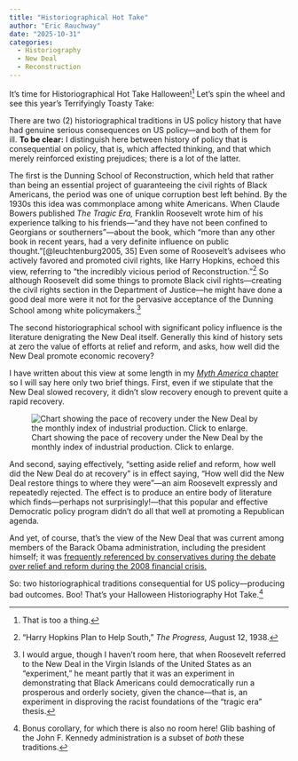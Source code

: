 ```yaml
---
title: "Historiographical Hot Take"
author: "Eric Rauchway"
date: "2025-10-31"
categories:
  - Historiography
  - New Deal
  - Reconstruction
---
```


It's time for Historiographical Hot Take Halloween![^1] Let's spin the wheel and see this year's Terrifyingly Toasty Take:

There are two (2) historiographical traditions in US policy history that have had genuine serious consequences on US policy---and both of them for ill. **To be clear:** I distinguish here between history of policy that is consequential on policy, that is, which affected thinking, and that which merely reinforced existing prejudices; there is a lot of the latter.

The first is the Dunning School of Reconstruction, which held that rather than being an essential project of guaranteeing the civil rights of Black Americans, the period was one of unique corruption best left behind. By the 1930s this idea was commonplace among white Americans. When Claude Bowers published *The Tragic Era,* Franklin Roosevelt wrote him of his experience talking to his friends---"and they have not been confined to Georgians or southerners"---about the book, which "more than any other book in recent years, had a very definite influence on public thought."[@leuchtenburg2005, 35] Even some of Roosevelt's advisees who actively favored and promoted civil rights, like Harry Hopkins, echoed this view, referring to "the incredibly vicious period of Reconstruction."[^2] So although Roosevelt did some things to promote Black civil rights---creating the civil rights section in the Department of Justice---he might have done a good deal more were it not for the pervasive acceptance of the Dunning School among white policymakers.[^3]

The second historiographical school with significant policy influence is the literature denigrating the New Deal itself. Generally this kind of history sets at zero the value of efforts at relief and reform, and asks, how well did the New Deal promote economic recovery? 

I have written about this view at some length in my [*Myth America* chapter](https://bookshop.org/p/books/myth-america-historians-take-on-the-biggest-legends-and-lies-about-our-past-julian-e-zelizer/0216b21fa0282c75) so I will say here only two brief things. First, even if we stipulate that the New Deal slowed recovery, it didn't slow recovery enough to prevent quite a rapid recovery.

![Chart showing the pace of recovery under the New Deal by the monthly index of industrial production. Click to enlarge.](https://erauchway.github.io/posts/field_nd/bizcycles_redone.png){.lightbox}

And second, saying effectively, "setting aside relief and reform, how well did the New Deal do at recovery" is in effect saying, "How well did the New Deal restore things to where they were"---an aim Roosevelt expressly and repeatedly rejected. The effect is to produce an entire body of literature which finds---perhaps not surprisingly!---that this popular and effective Democratic policy program didn't do all that well at promoting a Republican agenda. 

And yet, of course, that's the view of the New Deal that was current among members of the Barack Obama administration, including the president himself; it was [frequently referenced by conservatives during the debate over relief and reform during the 2008 financial crisis.](https://miscellanycentral.blogspot.com/2020/04/wasting-away-in-hooverville-chait.html)

So: two historiographical traditions consequential for US policy---producing bad outcomes. Boo! That's your Halloween Historiography Hot Take.[^4]

[^1]: That is too a thing.
[^2]: "Harry Hopkins Plan to Help South," *The Progress,* August 12, 1938.
[^3]: I would argue, though I haven't room here, that when Roosevelt referred to the New Deal in the Virgin Islands of the United States as an "experiment," he meant partly that it was an experiment in demonstrating that Black Americans could democratically run a prosperous and orderly society, given the chance---that is, an experiment in disproving the racist foundations of the "tragic era" thesis.
[^4]: Bonus corollary, for which there is also no room here! Glib bashing of the John F. Kennedy administration is a subset of *both* these traditions.